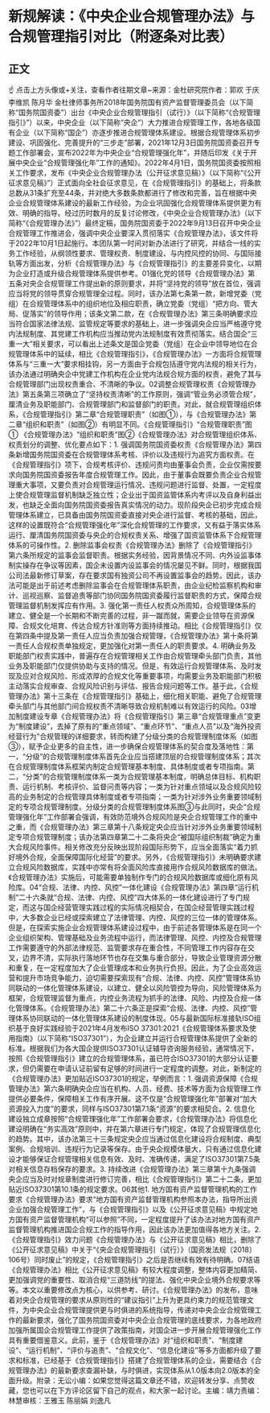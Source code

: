 # 新规解读：《中央企业合规管理办法》与合规管理指引对比（附逐条对比表）
## 正文
☝ 点击上方头像或+关注，查看作者往期文章~来源：金杜研究院作者：郭欢 于庆 李维凯 陈月华 金杜律师事务所2018年国务院国有资产监督管理委员会（以下简称“国务院国资委”）出台《中央企业合规管理指引（试行）》（以下简称“《合规管理指引》”）以来，中央企业（以下简称“央企”）大力推进合规管理工作，各地各级国有企业（以下简称“国企”）亦逐步推进合规管理体系建设。根据合规管理体系初步建设、巩固强化、完善提升的“三步走”部署，2021年12月3日国务院国资委召开专题工作部署会，宣布2022年为中央企业“合规管理强化年”，并随后印发《关于开展中央企业“合规管理强化年”工作的通知》。2022年4月1日，国务院国资委按照相关工作要求，发布《中央企业合规管理办法（公开征求意见稿）》（以下简称“《公开征求意见稿》”）正式面向全社会征求意见，在《合规管理指引》的基础上，将条款总数从31条扩充至44条，并对绝大多数条款都进行了修改和完善，旨在根据中央企业合规管理体系建设的最新工作经验，为企业巩固强化合规管理体系提供更为有效、明确的指导。经过历时数月的反复讨论修改，《中央企业合规管理办法》（以下简称“《合规管理办法》”）最终定稿，国务院国资委于2022年9月13日召开中央企业合规管理工作推进会，强调中央企业要深入贯彻落实《合规管理办法》，该文件将于2022年10月1日起施行。本团队第一时间对新办法进行了研究，并结合一线的实务工作经验，从纲领性要求、管理权责、制度建设、与内控风控的协同、与国际接轨等方面出发，分析《合规管理办法》与《合规管理指引》的主要差异变化，以期为企业打造或升级合规管理体系提供参考。01强化党的领导《合规管理办法》第五条对央企合规管理工作提出新的原则要求，并将“坚持党的领导”放在首位，强调应当将党的领导贯穿合规管理全过程。同时，该办法第七条第一款，新增党委（党组）在合规管理体系中的组织地位及相应职责，确立党委（党组）“把方向、管大局、促落实”的领导作用；该条文第二款，在《合规管理办法》第三条明确要求应当符合国家法律法规、监管规定等要求的基础上，进一步强调央企应当严格遵守党内法规制度、其党建工作机构应当推动党内法规制度有效贯彻落实。结合国企“三重一大”相关要求，可以看出上述条文是国企党委（党组）在企业中领导地位在合规管理体系中的延续，相比《合规管理指引》，《合规管理办法》一方面将合规管理体系与“三重一大”要求相挂钩，另一方面由于合规包括遵守党内法规的相关行为，该办法通过明确央企中党建工作机构在企业党内法规合规方面的权责，避免了其与合规管理部门出现权责重合、不清晰的争议。02调整合规管理权责《合规管理办法》第五条第三项确立了“坚持权责清晰”的工作原则，强调“管业务必须管合规”，厘清业务及职能部门、合规管理部门和监督部门的职责。对此，就合规管理组织体系，《合规管理指引》第二章“合规管理职责”（如图①），与《合规管理办法》第二章“组织和职责”（如图②）有明显不同。《合规管理指引》“合规管理职责”图① 《合规管理办法》“组织和职责”图②《合规管理办法》对合规管理组织体系、权责划分的调整、优化要点如下：1. 强调国务院国资委权责《合规管理办法》第四条新增国务院国资委在合规管理体系考核、评价以及违规行为追究方面权责。在《合规管理指引》项下，合规考核评价、违规问责均由董事会负责，企业仅需按要求向国务院国资委报告年度合规管理工作。因此，由于董事会既要负责企业合规管理重大事项，又要负责对合规管理运行情况、违规问题进行监督、处置，一定程度上使合规管理监督机制缺乏独立性；企业出于国资监管体系内考评以及自身利益出发，也缺乏全面向国务院国资委报告真实情况的动力。现阶段央企已初步完成合规管理体系建立，已具备由国务院国资委直接对央企进行监督、考核的基础，因此，这样的设置既符合“合规管理强化年”深化合规管理的工作要求，又有益于落实体系运行、厘清国务院国资委与央企的合规权责关系、增强了国资监管体系下合规管理体系的可操作性。2. 删除监事会权责《合规管理办法》删除了《合规管理指引》第六条所规定的监事会监督职责。根据实务经验，因背景情况不同、内外设监事体制实操存在争议等因素，国企未设置内设监事会的情况屡见不鲜。同时，根据我国公司法最新修订草案，存在要求国有独资公司不再设置监事会的趋势。因此，该办法可能是出于前述考虑删除监事会在合规管理体系职责，由企业纪检监察机构和审计、巡视巡察、监督追责等部门协同国务院国资委履行监督职责的方式，保障合规管理监督机制发挥应有作用。3. 强化第一责任人权责众所周知，合规管理体系的建立、健全是一个长期和不断完善的过程，非一蹴而就，需要企业领导在资源保障、合规文化培育、传达合规方针准则等方面持续推动。相比《合规管理指引》仅在第四条中提及第一责任人应当负责加强合规管理，《合规管理办法》第十条将第一责任人合规权责单独规定，更加强化对第一责任人的职责要求。4. 明确业务及职能部门权责实践中，普遍存在合规管理相关工作由合规管理牵头部门负责，其他业务及职能部门仅提供协助与支持的情况。但是，有效运行合规管理体系、及时发现及应对合规风险、形成浓厚的合规文化等重要事项，均需要业务及职能部门积极主动落实合规审查、合规风险识别与评估、报告合规问题等工作。基于此，《合规管理办法》第十三条在《合规管理指引》基础上，细化相关职能、避免了合规管理牵头部门与其他部门间合规权责不清晰导致合规机制难以有效运行的风险。03增加制度建设专章《合规管理办法》将《合规管理指引》第三章“合规管理重点”变更为“制度建设”，去掉了原有的“重点领域”、“重点环节”、“重点人员”以及“海外投资经营行为”合规管理的详细要求，转而构建了分级分类的合规管理制度体系（如图③），赋予企业更多的自主性，进一步确保合规管理体系的契合度及落地性：第一，“分级”的合规管理制度体系首先企业应当搭建顶层的合规管理制度体系；其次在合规管理制度体系框架内制定合规管理基本制度、具体制度或者专项指南。第二，“分类”的合规管理制度体系一类为合规管理基本制度，明确总体目标、机构职责、运行机制、考核评价、监督问责等内容；一类为针对重点领域以及合规风险较高的业务制定的合规管理具体制度或者专项指南；一类为针对涉外业务重要领域制定的专项合规管理制度。分级分类的合规管理制度体系图③与此同时，央企“合规管理强化年”工作部署会强调，有效防范境外合规风险是央企合规管理工作的重中之重，而《合规管理办法》第三章第十八条规定央企应当针对涉外业务重要领域制定专项合规管理制度；该办法第四章第二十二条将央企“被国际组织制裁”确定为重大合规风险事件。相关修改充分反映出现阶段国际形势下，应当全面落实“着力抓好境外合规，全面保障国际化经营”的要求。另外，《合规管理指引》未明确要求建立合规风险数据库，实践中亦常有将全面风险库直接用作合规风险数据库的做法。《合规管理办法》实施后，可能需要单独制作专门的合规风险数据库或细化原有风险库。04“合规、法律、内控、风控”一体化建设《合规管理办法》第四章“运行机制”二十六条就“合规、法律、内控、风控”四大体系的一体化建设进行了专门规定，而这与国企经营管理实践过程的实际情况相契合，在国企经营管理实践过程中，大多数企业已经或探索建立了法律管理、内控、风控的三位一体的管理体系。但是，在探索实施企业合规管理体系建设过程中，由于前述各管理体系是在同一个企业组织架构、管理基础及业务流程中运行，而法律管理、风控、内控及合规管理工作需要遵守的外部法律规范、监管要求存在重合性，不同管理工作内容存在交叉，边界不清，实际执行落地环节也存在交集与重合部分，导致企业管理资源分散和重复，在一定程度加大了企业管理成本和业务执行负担。因此，为了企业高效运营和提升市场竞争能力，迫切需要探索现有“合规、法律、内控、风控”管理体系协同联动的一体化管理体系建设，以建立、健全以风险管控为导向，风险管理体系为框架，合规管理监督为重点，内控业务流程为抓手的法律、风险、内控及合规一体化管理体系。《合规管理办法》第二十六条正是探索“合规、法律、内控、风控”管理体系协同联动的一体化管理体系建设的制度体现。05与最新国际标准接轨ISO组织基于良好实践经验于2021年4月发布ISO 37301:2021《合规管理体系要求及使用指南》（以下简称“ISO37301”），为企业建立并运行合规管理体系提供了全新的标准。根据我们为各大国企提供ISO37301认证辅导咨询服务经验，通常情况下，按照《合规管理指引》建立的合规管理体系，虽已符合ISO37301的大部分认证要求，但仍需要在申请认证前留有足够的时间进行一定程度的调整。对此，新制定的《合规管理办法》更加贴近ISO37301的规定，举例而言：1. 强调资源保障《合规管理办法》第六条明确央企应当在机构、人员、经费、技术等方面为合规管理工作提供必要条件，保障相关工作有序开展。这不仅是“合规管理强化年”部署对“加大资源投入力度”的要求，同样与ISO37301第7.1条“资源”的要求相契合。2. 信息化建设独立成章按照“合规管理强化年”工作部署会要求，《合规管理办法》将信息化建设明确在“务实高效”原则中，并在第六章进行专门规定，体现了合规管理信息化的趋势。其中，该办法第三十三条规定央企应当通过信息化建设将合规制度、典型案例、合规培训、违规行为记录等保存。由于央企规模体量大，只有通过信息化建设才能够保证合规管理相关信息有效、及时、准确传递，满足了ISO37301第7.5条对相关信息存档保存的要求。3. 持续改进《合规管理办法》第三章第十九条强调央企应当及时对规章制度进行修订完善，相比《合规管理指引》第二十二条，更加贴近ISO37301第10.1条的规定要求。06其他1. 地方国有资产监督管理机构的工作要求《合规管理办法》要求“地方国有资产监督管理机构参照本办法，指导所出资企业加强合规管理工作”，与《合规管理指引》以及《公开征求意见稿》中规定地方国有资产监督管理机构“可以参照”不同，一定程度提升了该办法对地方国有资产监督管理机构推进国企合规工作的指导作用，因此该办法更加值得各地方关注。2. 《合规管理指引》效力问题《合规管理办法》与《公开征求意见稿》相比，删除了《公开征求意见稿》中关于“《央企合规管理指引（试行）》（国资发法规〔2018〕106号）同时废止”的规定，《合规管理指引》之后是否继续有效有待明确。07结语《合规管理办法》相比《公开征求意见稿》有较大程度调整，整体内容更加精简、更加强调党的重要性、取消合规“三道防线“的提法、强化中央企业境外合规要求等等。本文以重要修改点为核心，以供参考、研讨。《合规管理办法》的发布，意味着对央企合规管理的要求从原则性的“建议指引”上升为更具约束力的规范管理文件，为中央企业合规管理提供更与时俱进的系统指导，传递对中央企业合规管理工作的最新要求，强化了国务院国资委对中央企业合规管理的底线要求，为各地政府加强所属国企合规管理工作提供了政策指南，对国企进一步开展合规管理强化工作具有重要借鉴意义。此前，鉴于《合规管理办法》对“组织和职责”、“制度建设”、“运行机制”、“评价与追责”、“合规文化”、“信息化建设”等多方面都升级了要求和标准，已经基于《合规管理指引》搭建了合规管理体系的企业，需要结合《合规管理办法》的最新要求查漏补缺，与时俱进，实现体系从1.0版本向2.0版本的全面升级。附录：无讼小编：如果您觉得这篇文章还不错，欢迎转发分享、点赞收藏，您也可以在下方评论区留下自己的观点，和大家一起讨论。主编：靖力责编：林慧审核：王雅玉 陈丽娟 刘逸凡